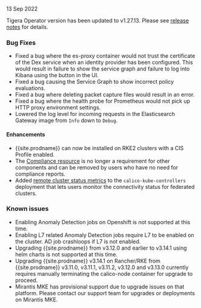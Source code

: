 13 Sep 2022

Tigera Operator version has been updated to v1.27.13. Please see [release notes](https://github.com/tigera/operator/releases/tag/v1.27.13) for details.

### Bug Fixes

- Fixed a bug where the es-proxy container would not trust the certificate of the Dex service when an identity provider has been configured. This would result in failure to show the service graph and failure to log into Kibana using the button in the UI.
- Fixed a bug causing the Service Graph to show incorrect policy evaluations.
- Fixed a bug where deleting packet capture files would result in an error.
- Fixed a bug where the health probe for Prometheus would not pick up HTTP proxy environment settings.
- Lowered the log level for incoming requests in the Elasticsearch Gateway image from `Info` down to `Debug`.

#### Enhancements
- {{site.prodname}} can now be installed on RKE2 clusters with a CIS Profile enabled.
- The [Compliance resource]({{site.baseurl}}/reference/installation/api#operator.tigera.io/v1.Compliance) is no longer a requirement for other components and can be removed by users who have no need for compliance reports.
- Added [remote cluster status metrics]({{site.baseurl}}/calico/reference/kube-controllers/prometheus) to the `calico-kube-controllers` deployment that lets users monitor the connectivity status for federated clusters.

### Known issues
- Enabling Anomaly Detection jobs on Openshift is not supported at this time.
- Enabling L7 related Anomaly Detection jobs require L7 to be enabled on the cluster. AD job crashloops if L7 is not enabled.
- Upgrading {{site.prodname}} from v3.12.0 and earlier to v3.14.1 using helm charts is not supported at this time.
- Upgrading {{site.prodname}} v3.14.1 on Rancher/RKE from {{site.prodname}} v3.11.0, v3.11.1, v3.11.2, v3.12.0 and v3.13.0 currently requires manually terminating the calico-node container for upgrade to proceed.
- Mirantis MKE has provisional support due to upgrade issues on that platform. Please contact our support team for upgrades or deployments on Mirantis MKE.

